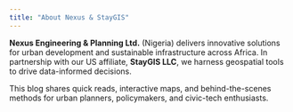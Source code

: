 ```yaml
---
title: "About Nexus & StayGIS"
---
```


**Nexus Engineering & Planning Ltd.** (Nigeria) delivers innovative solutions for urban development and sustainable infrastructure across Africa. In partnership with our US affiliate, **StayGIS LLC**, we harness geospatial tools to drive data-informed decisions.

This blog shares quick reads, interactive maps, and behind-the-scenes methods for urban planners, policymakers, and civic-tech enthusiasts.